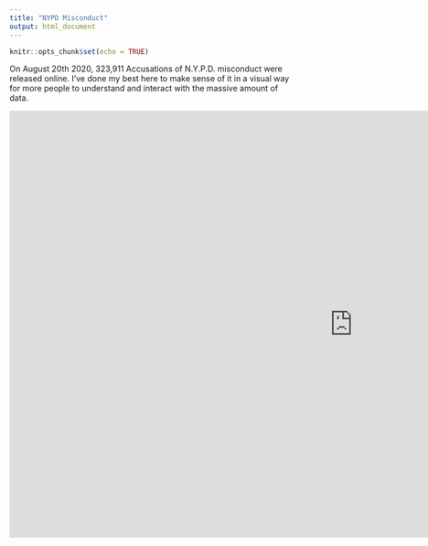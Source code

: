 ```yaml
---
title: "NYPD Misconduct"
output: html_document
---
```


```r
knitr::opts_chunk$set(echo = TRUE)
```
On August 20th 2020, 323,911 Accusations of N.Y.P.D. misconduct were released online. I've done my best here to make sense of it in a visual way for more people to understand and interact with the massive amount of data.

<iframe width="1200" height="747" src="https://app.powerbi.com/view?r=eyJrIjoiY2JkYmU1ZGYtZjQ3ZS00ZGM2LWFiNGUtMmUxYjlhNzU2OGZmIiwidCI6ImUzM2UzZGFmLThkMGQtNDJjYy1hZTgxLTg4NjA2YmZiMGI5NyJ9&pageName=ReportSection" frameborder="0" allowFullScreen="true"></iframe>
